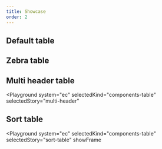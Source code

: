 ```yaml
---
title: Showcase
order: 2
---
```



## Default table

<Playground system="ec" selectedKind="components-table" selectedStory="default">
  <TableExample />
</Playground>

## Zebra table

<Playground system="ec" selectedKind="components-table" selectedStory="zebra">
  <TableZebraExample />
</Playground>

## Multi header table

<Playground
  system="ec"
  selectedKind="components-table"
  selectedStory="multi-header"
>
  <TableMultiExample />
</Playground>

## Sort table

<Playground
  system="ec"
  selectedKind="components-table"
  selectedStory="sort-table"
  showFrame
>
  <TableSortExample />
</Playground>
